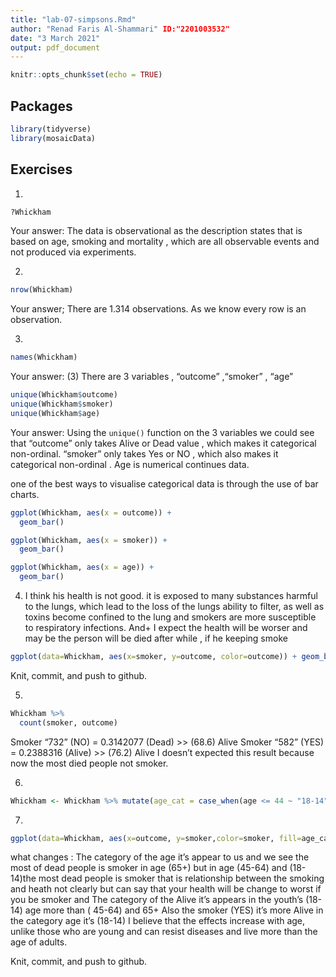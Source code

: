 ```yaml
---
title: "lab-07-simpsons.Rmd"
author: "Renad Faris Al-Shammari" ID:"2201003532"
date: "3 March 2021"
output: pdf_document
---
```


```r
knitr::opts_chunk$set(echo = TRUE)
```

## Packages

```r
library(tidyverse) 
library(mosaicData)
```


## Exercises


1.  
```r
?Whickham

```
    
Your answer: 
The data is observational as the description states that is based on age, smoking and mortality , which are all observable events and not produced via experiments. 

2.  
```r
nrow(Whickham)
```

Your answer; There are 1.314 observations. As we know every row is an observation. 

3.  

```r
names(Whickham)
```

Your answer: (3)
There are 3 variables , "outcome" ,"smoker" , "age"


```r
unique(Whickham$outcome)
unique(Whickham$smoker)
unique(Whickham$age)

```

Your answer:
Using the `unique()` function on the 3 variables we could see that "outcome" only takes Alive or Dead value , which makes it categorical non-ordinal. "smoker" only takes Yes or NO , which also makes it categorical non-ordinal . Age is numerical continues data. 

one of the best ways to visualise categorical data is through the use of bar charts.

```r
ggplot(Whickham, aes(x = outcome)) +
  geom_bar()

```


```r
ggplot(Whickham, aes(x = smoker)) +
  geom_bar()

```

```r
ggplot(Whickham, aes(x = age)) +
  geom_bar()

```


4. 
I think his health is not good. it is exposed to many substances harmful to the lungs, which lead to the loss of the lungs ability to filter, as well as toxins become confined to the lung and smokers are more susceptible to respiratory infections.
And+
I expect the health will be worser and may be the person will be died after while , if he keeping smoke 
```r
ggplot(data=Whickham, aes(x=smoker, y=outcome, color=outcome)) + geom_bar(stat="identity")

```

Knit, commit, and push to github.

5. 

```r
Whickham %>%
  count(smoker, outcome)
```
Smoker "732" (NO) = 0.3142077 (Dead) >> (68.6) Alive
Smoker "582" (YES) = 0.2388316 (Alive) >> (76.2) Alive
I doesn't expected this result because now the most died people not smoker.

6.

```r
Whickham <- Whickham %>% mutate(age_cat = case_when(age <= 44 ~ "18-14" , age > 44 & age <= 64 ~ "45-64" , age > 64 ~ "65+"))

```

7. 

```r
ggplot(data=Whickham, aes(x=outcome, y=smoker,color=smoker, fill=age_cat)) + geom_bar(stat="identity") +facet_wrap(~age_cat)

```
what changes :
The category of the age it's appear to us and we see the most of dead people is smoker in age (65+)
but in age (45-64) and (18-14)the most dead people is smoker that is relationship between the smoking and heath not clearly but can say that your health will be change to worst if you be smoker and
The category of the Alive  it's appears in the youth's (18-14) age more  than ( 45-64) and 65+ Also the smoker (YES) it's more Alive in the category age it's (18-14) 
I believe that the effects increase with age, unlike those who are young and can resist diseases and live more than the age of adults.


Knit, commit, and push to github.